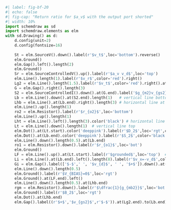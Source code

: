 ```python
#| label: fig-bf-20
#| echo: false
#| fig-cap: "Return ratio for $a_v$ with the output port shorted"
#| width: 10%
import schemdraw as sd
import schemdraw.elements as elm
with sd.Drawing() as d:
    d.config(unit=2)
    d.config(fontsize=16)
 
    St = elm.SourceV().down().label(r'$v_t$',loc='bottom').reverse()
    elm.Ground()
    elm.Gap().left().length(2)
    elm.Ground()
    Sr = elm.SourceControlledV().up().label(r'$a_v v_d$',loc='top')
    elm.Line().length(1).label(r'$v_r$',color='red').right()
    Lg2 = elm.Line().length(1.5).label(r'$v_t$',color='red').right().at(St.start).dot(open=True).label(r'$G_2$',loc='rgt')
    G = elm.Gap().right().length(3)
    S2 = elm.SourceControlledI().down().at(G.end).label('$g_{m2}v_{gs2}$',color='black',loc='bot')
    Lb = elm.Line().down().at(S2.end).length(1)   # vertical line bottom
    Lhb = elm.Line().at(Lb.end).right().length(3) # horizontal line at bottom
    elm.Line().up().length(1)
    ro2 = elm.Resistor().label(r'$r_{o2}$',loc='bottom')
    elm.Line().up().length(1)
    Lht = elm.Line().left().length(3).color('black') # horizontal line at top
    Lt = elm.Line().down().length(1)  # vertical line top
    elm.Dot().at(Lt.start).color('deeppink').label(r'$D_2$',loc='rgt',color='black',ofst=(0.1,0.3))
    elm.Dot().at(Lb.end).color('deeppink').label(r'$S_2$',color='black',ofst=(+0.4,0))
    elm.Line().down().length(0.5).at(Lb.end)
    ro1 = elm.Resistor().down().label(r'$r_{o1}$',loc='bot')
    elm.Ground()
    LF = elm.Line().up().at(Lt.start).label(r'$grounded$',loc='top')  # floating line
    Li = elm.Line().at(Lb.end).left().length(8).label(r'$v_x=-v_d$',color='blue',loc='bot')
    Gi = elm.Gap().label(['$-$',' ', '$v_{d}$', ' ', '$+$']).down().at(Li.end)
    elm.Line().down().length(0.5)
    elm.Ground().label(r'$V_{BIAS}=0$',loc='rgt')
    elm.Ground().at(LF.end).left()
    elm.Line().down().length(0.5).at(Lhb.end)
    rgm = elm.Resistor().down().label(r'$\dfrac{1}{g_{mb2}}$',loc='bot')
    elm.Ground().label(r'$B_2$',loc='rgt')
    elm.Dot().at(Lhb.end)
    elm.Gap().label((r'$+$','$v_{gs2}$',r'$-$')).at(Lg2.end).to(Lb.end)
```
